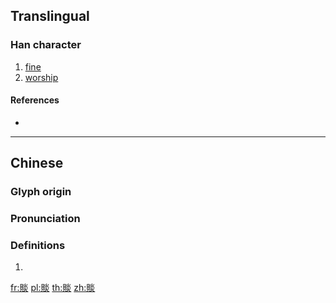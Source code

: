 {{character info/new}}
{{also|赕}}
==Translingual==

===Han character===
{{Han char|rn=154|rad=貝|as=08|sn=15|four=69889|canj=BCFF}}

# [[fine]]
# [[worship]]

====References====
* {{Han ref|kx=1210.040|dkj=36830|dj=1676.020|hdz=63650.130|uh=8CE7|ud=36071|bh=E7EE|bd=59374}}

----

==Chinese==
{{zh-forms|s=赕}}

===Glyph origin===
{{Han etym}}

===Pronunciation===
{{zh-pron
|m=dǎn
|c=daam6
|mc=y
|oc=y
|cat=
}}

===Definitions===
{{zh-hanzi}}

# {{rfdef|zh}}

[[fr:賧]]
[[pl:賧]]
[[th:賧]]
[[zh:賧]]